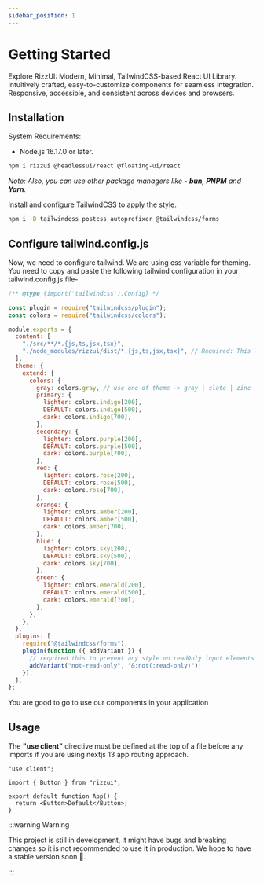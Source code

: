 ```yaml
---
sidebar_position: 1
---
```


# Getting Started

Explore RizzUI: Modern, Minimal, TailwindCSS-based React UI Library. Intuitively crafted, easy-to-customize components for seamless integration. Responsive, accessible, and consistent across devices and browsers.

## Installation

System Requirements:

- Node.js 16.17.0 or later.

```bash title=Terminal
npm i rizzui @headlessui/react @floating-ui/react
```

_*Note: Also, you can use other package managers like - **bun**, **PNPM** and **Yarn**.*_

Install and configure TailwindCSS to apply the style.

```bash title=Terminal
npm i -D tailwindcss postcss autoprefixer @tailwindcss/forms
```

## Configure tailwind.config.js

Now, we need to configure tailwind. We are using css variable for theming. You need to copy and paste the following tailwind configuration in your tailwind.config.js file-

```js title=tailwind.config.js
/** @type {import('tailwindcss').Config} */

const plugin = require("tailwindcss/plugin");
const colors = require("tailwindcss/colors");

module.exports = {
  content: [
    "./src/**/*.{js,ts,jsx,tsx}",
    "./node_modules/rizzui/dist/*.{js,ts,jsx,tsx}", // Required: This line is necessary to compile RizzUI style.
  ],
  theme: {
    extend: {
      colors: {
        gray: colors.gray, // use one of theme -> gray | slate | zinc | neutral | stone
        primary: {
          lighter: colors.indigo[200],
          DEFAULT: colors.indigo[500],
          dark: colors.indigo[700],
        },
        secondary: {
          lighter: colors.purple[200],
          DEFAULT: colors.purple[500],
          dark: colors.purple[700],
        },
        red: {
          lighter: colors.rose[200],
          DEFAULT: colors.rose[500],
          dark: colors.rose[700],
        },
        orange: {
          lighter: colors.amber[200],
          DEFAULT: colors.amber[500],
          dark: colors.amber[700],
        },
        blue: {
          lighter: colors.sky[200],
          DEFAULT: colors.sky[500],
          dark: colors.sky[700],
        },
        green: {
          lighter: colors.emerald[200],
          DEFAULT: colors.emerald[500],
          dark: colors.emerald[700],
        },
      },
    },
  },
  plugins: [
    require("@tailwindcss/forms"),
    plugin(function ({ addVariant }) {
      // required this to prevent any style on readOnly input elements
      addVariant("not-read-only", "&:not(:read-only)");
    }),
  ],
};
```

You are good to go to use our components in your application

## Usage

The **"use client"** directive must be defined at the top of a file before any imports if you are using nextjs 13 app routing approach.

```tsx
"use client";

import { Button } from "rizzui";

export default function App() {
  return <Button>Default</Button>;
}
```

:::warning Warning

This project is still in development, it might have bugs and breaking changes so it is not recommended to use it in production. We hope to have a stable version soon 🚀.

:::
